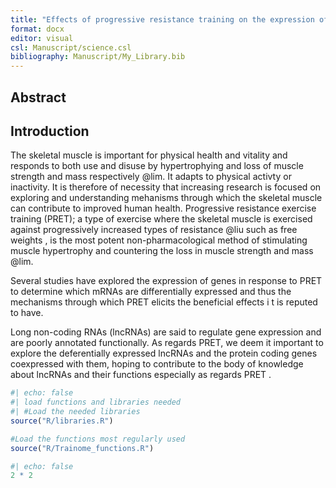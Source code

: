 ```yaml
---
title: "Effects of progressive resistance training on the expression of long non-coding RNAs in skeletal muscle of ypung adults"
format: docx
editor: visual
csl: Manuscript/science.csl
bibliography: Manuscript/My_Library.bib
---
```


## Abstract

## Introduction

The skeletal muscle is important for physical health and vitality and responds to both use and disuse by hypertrophying and loss of muscle strength and mass respectively @lim. It adapts to physical activty or inactivity. It is therefore of necessity that increasing research is focused on exploring and understanding mehanisms through which the skeletal muscle can contribute to improved human health. Progressive resistance exercise training (PRET); a type of exercise where the skeletal muscle is exercised against progressively increased types of resistance @liu such as free weights , is the most potent non-pharmacological method of stimulating muscle hypertrophy and countering the loss in muscle strength and mass @lim.

Several studies have explored the expression of genes in response to PRET to determine which mRNAs are differentially expressed and thus the mechanisms through which PRET elicits the beneficial effects i t is reputed to have.

Long non-coding RNAs (lncRNAs) are said to regulate gene expression and are poorly annotated functionally. As regards PRET, we deem it important to explore the deferentially expressed lncRNAs and the protein coding genes coexpressed with them, hoping to contribute to the body of knowledge about lncRNAs and their functions especially as regards PRET .

```r
#| echo: false
#| load functions and libraries needed
#| #Load the needed libraries
source("R/libraries.R")

#Load the functions most regularly used
source("R/Trainome_functions.R")

```

```r
#| echo: false
2 * 2
```
